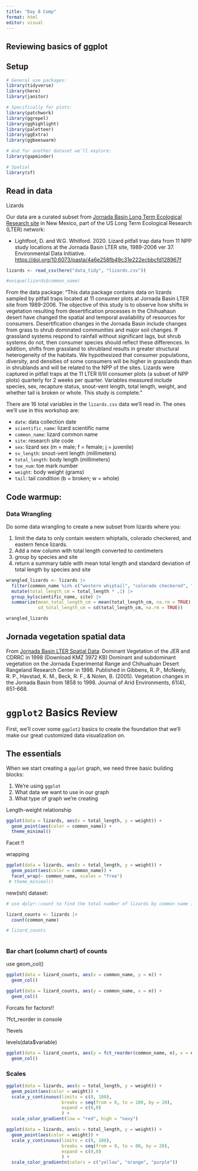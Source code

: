 ```yaml
---
title: "Day 8 Comp"
format: html
editor: visual
---
```


## 

## Reviewing basics of ggplot

## Setup

```r
# General use packages:
library(tidyverse)
library(here)
library(janitor)

# Specifically for plots:
library(patchwork)
library(ggrepel)
library(gghighlight)
library(paletteer)
library(ggExtra)
library(ggbeeswarm)

# And for another dataset we'll explore:
library(gapminder)

# Spatial
library(sf)

```

## Read in data

Lizards

Our data are a curated subset from [Jornada Basin Long Term Ecological Research site](https://lter.jornada.nmsu.edu/) in New Mexico, part of the US Long Term Ecological Research (LTER) network:

-   Lightfoot, D. and W.G. Whitford. 2020. Lizard pitfall trap data from 11 NPP study locations at the Jornada Basin LTER site, 1989-2006 ver 37. Environmental Data Initiative. <https://doi.org/10.6073/pasta/4a6e258fb49c31e222ecbbcfd128967f>

```r
lizards <- read_csv(here("data_tidy", "lizards.csv"))

#unique(lizards$common_name)
```

From the data package: "This data package contains data on lizards sampled by pitfall traps located at 11 consumer plots at Jornada Basin LTER site from 1989-2006. The objective of this study is to observe how shifts in vegetation resulting from desertification processes in the Chihuahaun desert have changed the spatial and temporal availability of resources for consumers. Desertification changes in the Jornada Basin include changes from grass to shrub dominated communities and major soil changes. If grassland systems respond to rainfall without significant lags, but shrub systems do not, then consumer species should reflect these differences. In addition, shifts from grassland to shrubland results in greater structural heterogeneity of the habitats. We hypothesized that consumer populations, diversity, and densities of some consumers will be higher in grasslands than in shrublands and will be related to the NPP of the sites. Lizards were captured in pitfall traps at the 11 LTER II/III consumer plots (a subset of NPP plots) quarterly for 2 weeks per quarter. Variables measured include species, sex, recapture status, snout-vent length, total length, weight, and whether tail is broken or whole. This study is complete."

There are 16 total variables in the `lizards.csv` data we'll read in. The ones we'll use in this workshop are:

-   `date`: data collection date
-   `scientific_name`: lizard scientific name
-   `common_name`: lizard common name
-   `site`: research site code
-   `sex`: lizard sex (m = male; f = female; j = juvenile)
-   `sv_length`: snout-vent length (millimeters)
-   `total_length`: body length (millimeters)
-   `toe_num`: toe mark number
-   `weight`: body weight (grams)
-   `tail`: tail condition (b = broken; w = whole)

## Code warmup:

### Data Wrangling

Do some data wrangling to create a new subset from lizards where you:

1.  limit the data to only contain western whiptails, colorado checkered, and eastern fence lizards.
2.  Add a new column with total length converted to centimeters
3.  group by species and site
4.  return a summary table with mean total length and standard deviation of total length by species and site

```r
wrangled_lizards <- lizards |> 
  filter(common_name %in% c("western whiptail", "colorado checkered", "eastern fence")) |> 
  mutate(total_length_cm = total_length * .1) |> 
  group_by(scientific_name, site) |> 
  summarize(mean_total_length_cm = mean(total_length_cm, na.rm = TRUE),
            sd_total_length_cm = sd(total_length_cm, na.rm = TRUE))

wrangled_lizards
```

## Jornada vegetation spatial data

From [Jornada Basin LTER Spatial Data](https://lter.jornada.nmsu.edu/spatial-data/): Dominant Vegetation of the JER and CDRRC in 1998 (Download KMZ 3972 KB) Dominant and subdominant vegetation on the Jornada Experimental Range and Chihuahuan Desert Rangeland Research Center in 1998. Published in Gibbens, R. P., McNeely, R. P., Havstad, K. M., Beck, R. F., & Nolen, B. (2005). Vegetation changes in the Jornada Basin from 1858 to 1998. Journal of Arid Environments, 61(4), 651-668.

# `ggplot2` Basics Review

First, we'll cover some `ggplot2` basics to create the foundation that we'll make our great customized data visualization on.

## The essentials

When we start creating a `ggplot` graph, we need three basic building blocks:

1.  We're using `ggplot`
2.  What data we want to use in our graph
3.  What type of graph we're creating

Length-weight relationship

```r
ggplot(data = lizards, aes(x = total_length, y = weight)) + 
  geom_point(aes(color = common_name)) +
  theme_minimal()
```

Facet !!

wrapping

```r
ggplot(data = lizards, aes(x = total_length, y = weight)) + 
  geom_point(aes(color = common_name)) +
  facet_wrap(~ common_name, scales = "free")
 # theme_minimal()
```

new(ish) dataset:

```r
# use dplyr::count to find the total number of lizards by common name in th elizards dataset

lizard_counts <- lizards |> 
  count(common_name)

# lizard_counts
  

```

### Bar chart (column chart) of counts

use geom_col()

```r
ggplot(data = lizard_counts, aes(x = common_name, y = n)) +
  geom_col()
```

```r
ggplot(data = lizard_counts, aes(y = common_name, x = n)) +
  geom_col()
```

Forcats for factors!!

?fct_reorder in console

?levels

levels(data\$variable)

```r
ggplot(data = lizard_counts, aes(y = fct_reorder(common_name, n), x = n)) +
  geom_col()
```

### Scales

```r
ggplot(data = lizards, aes(x = total_length, y = weight)) + 
  geom_point(aes(color = weight)) +
  scale_y_continuous(limits = c(0, 100),
                     breaks = seq(from = 0, to = 100, by = 20),
                     expand = c(0,0)
                     ) +
  scale_color_gradient(low = "red", high = "navy")

```

```r
ggplot(data = lizards, aes(x = total_length, y = weight)) + 
  geom_point(aes(color = weight)) +
  scale_y_continuous(limits = c(0, 100),
                     breaks = seq(from = 0, to = 80, by = 20),
                     expand = c(0,0)
                     ) +
  scale_color_gradientn(colors = c("yellow", "orange", "purple"))
```
